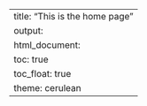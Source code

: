 ---
title: "This is the home page"
output: 
  html_document:
    toc: true
    toc_float: true
    theme: cerulean
---
